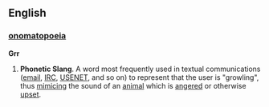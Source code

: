 ==English==
===[[onomatopoeia]]===
'''Grr'''
# '''Phonetic Slang'''. A word most frequently used in textual communications ([[email]], [[IRC]], [[w:USENET|USENET]], and so on) to represent that the user is "growling", thus [[mimic]]ing the sound of an [[animal]] which is [[anger]]ed or otherwise [[upset]].